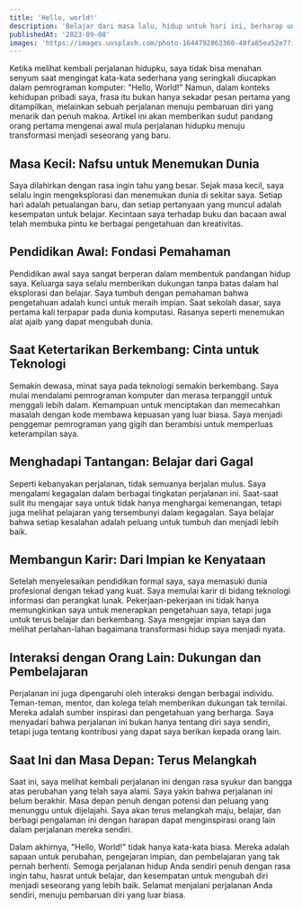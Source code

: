 ```yaml
---
title: 'Hello, world!'
description: 'Belajar dari masa lalu, hidup untuk hari ini, berharap untuk hari esok.'
publishedAt: '2023-09-08'
images: 'https://images.unsplash.com/photo-1644792863360-40fa85ea52e7?ixlib=rb-4.0.3&ixid=M3wxMjA3fDB8MHxwaG90by1wYWdlfHx8fGVufDB8fHx8fA%3D%3D'
---
```


Ketika melihat kembali perjalanan hidupku, saya tidak bisa menahan senyum saat mengingat kata-kata sederhana yang seringkali diucapkan dalam pemrograman komputer: "Hello, World!" Namun, dalam konteks kehidupan pribadi saya, frasa itu bukan hanya sekadar pesan pertama yang ditampilkan, melainkan sebuah perjalanan menuju pembaruan diri yang menarik dan penuh makna. Artikel ini akan memberikan sudut pandang orang pertama mengenai awal mula perjalanan hidupku menuju transformasi menjadi seseorang yang baru.

## Masa Kecil: Nafsu untuk Menemukan Dunia

Saya dilahirkan dengan rasa ingin tahu yang besar. Sejak masa kecil, saya selalu ingin mengeksplorasi dan menemukan dunia di sekitar saya. Setiap hari adalah petualangan baru, dan setiap pertanyaan yang muncul adalah kesempatan untuk belajar. Kecintaan saya terhadap buku dan bacaan awal telah membuka pintu ke berbagai pengetahuan dan kreativitas.

## Pendidikan Awal: Fondasi Pemahaman

Pendidikan awal saya sangat berperan dalam membentuk pandangan hidup saya. Keluarga saya selalu memberikan dukungan tanpa batas dalam hal eksplorasi dan belajar. Saya tumbuh dengan pemahaman bahwa pengetahuan adalah kunci untuk meraih impian. Saat sekolah dasar, saya pertama kali terpapar pada dunia komputasi. Rasanya seperti menemukan alat ajaib yang dapat mengubah dunia.

## Saat Ketertarikan Berkembang: Cinta untuk Teknologi

Semakin dewasa, minat saya pada teknologi semakin berkembang. Saya mulai mendalami pemrograman komputer dan merasa terpanggil untuk menggali lebih dalam. Kemampuan untuk menciptakan dan memecahkan masalah dengan kode membawa kepuasan yang luar biasa. Saya menjadi penggemar pemrograman yang gigih dan berambisi untuk memperluas keterampilan saya.

## Menghadapi Tantangan: Belajar dari Gagal

Seperti kebanyakan perjalanan, tidak semuanya berjalan mulus. Saya mengalami kegagalan dalam berbagai tingkatan perjalanan ini. Saat-saat sulit itu mengajar saya untuk tidak hanya menghargai kemenangan, tetapi juga melihat pelajaran yang tersembunyi dalam kegagalan. Saya belajar bahwa setiap kesalahan adalah peluang untuk tumbuh dan menjadi lebih baik.

## Membangun Karir: Dari Impian ke Kenyataan

Setelah menyelesaikan pendidikan formal saya, saya memasuki dunia profesional dengan tekad yang kuat. Saya memulai karir di bidang teknologi informasi dan perangkat lunak. Pekerjaan-pekerjaan ini tidak hanya memungkinkan saya untuk menerapkan pengetahuan saya, tetapi juga untuk terus belajar dan berkembang. Saya mengejar impian saya dan melihat perlahan-lahan bagaimana transformasi hidup saya menjadi nyata.

## Interaksi dengan Orang Lain: Dukungan dan Pembelajaran

Perjalanan ini juga dipengaruhi oleh interaksi dengan berbagai individu. Teman-teman, mentor, dan kolega telah memberikan dukungan tak ternilai. Mereka adalah sumber inspirasi dan pengetahuan yang berharga. Saya menyadari bahwa perjalanan ini bukan hanya tentang diri saya sendiri, tetapi juga tentang kontribusi yang dapat saya berikan kepada orang lain.

## Saat Ini dan Masa Depan: Terus Melangkah

Saat ini, saya melihat kembali perjalanan ini dengan rasa syukur dan bangga atas perubahan yang telah saya alami. Saya yakin bahwa perjalanan ini belum berakhir. Masa depan penuh dengan potensi dan peluang yang menunggu untuk dijelajahi. Saya akan terus melangkah maju, belajar, dan berbagi pengalaman ini dengan harapan dapat menginspirasi orang lain dalam perjalanan mereka sendiri.

Dalam akhirnya, "Hello, World!" tidak hanya kata-kata biasa. Mereka adalah sapaan untuk perubahan, pengejaran impian, dan pembelajaran yang tak pernah berhenti. Semoga perjalanan hidup Anda sendiri penuh dengan rasa ingin tahu, hasrat untuk belajar, dan kesempatan untuk mengubah diri menjadi seseorang yang lebih baik. Selamat menjalani perjalanan Anda sendiri, menuju pembaruan diri yang luar biasa.
